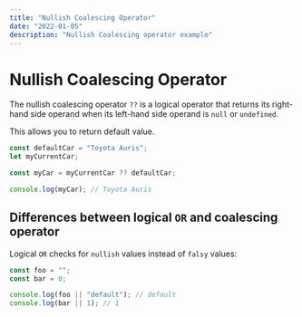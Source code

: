 ```yaml
---
title: "Nullish Coalescing Operator"
date: "2022-01-05"
description: "Nullish Coalescing operator example"
---
```



# Nullish Coalescing Operator

<VersionTag version="es11" />

The nullish coalescing operator `??` is a logical operator that returns its right-hand side operand when its left-hand side operand is `null` or `undefined`.

This allows you to return default value.

```js
const defaultCar = "Toyota Auris";
let myCurrentCar;

const myCar = myCurrentCar ?? defaultCar;

console.log(myCar); // Toyota Auris
```

## Differences between logical `OR` and coalescing operator

Logical `OR` checks for `nullish` values instead of `falsy` values:

```js
const foo = "";
const bar = 0;

console.log(foo || "default"); // default
console.log(bar || 1); // 1
```
